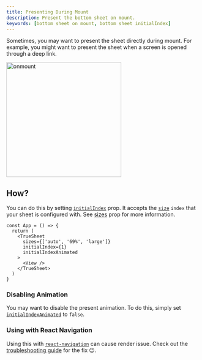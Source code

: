 ```yaml
---
title: Presenting During Mount
description: Present the bottom sheet on mount.
keywords: [bottom sheet on mount, bottom sheet initialIndex]
---
```



Sometimes, you may want to present the sheet directly during mount. For example, you might want to present the sheet when a screen is opened through a deep link.

<img alt="onmount" src={onmount} width="300"/>

## How?

You can do this by setting [`initialIndex`](/reference/props#initialindex) prop. It accepts the [`size`](/reference/types#sheetsize) `index` that your sheet is configured with. See [sizes](/reference/props#sizes) prop for more information.

```tsx {5-6}
const App = () => {
  return (
    <TrueSheet
      sizes={['auto', '69%', 'large']}
      initialIndex={1}
      initialIndexAnimated
    >
      <View />
    </TrueSheet>
  )
}
```

### Disabling Animation

You may want to disable the present animation. To do this, simply set [`initialIndexAnimated`](/reference/props#initialindexanimated) to `false`.

### Using with React Navigation

Using this with [`react-navigation`](https://reactnavigation.org) can cause render issue. Check out the [troubleshooting guide](/troubleshooting#present-during-mount) for the fix 😉.

